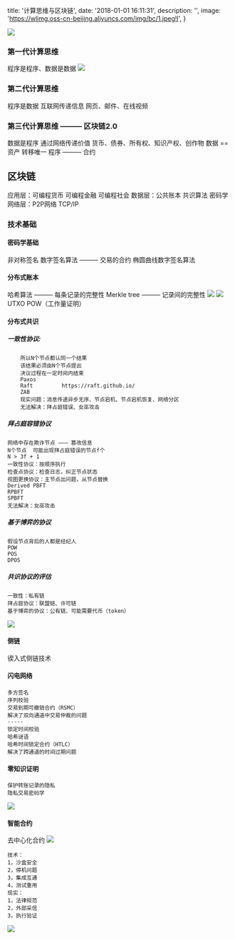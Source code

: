 
  title: '计算思维与区块链',
  date: '2018-01-01 16:11:31',
  description: '',
  image: 'https://wlimg.oss-cn-beijing.aliyuncs.com/img/bc/1.jpeg!l',
}


![](https://wlimg.oss-cn-beijing.aliyuncs.com/img/bc/1.jpeg!l) 

### 第一代计算思维

程序是程序、数据是数据 ![](https://wlimg.oss-cn-beijing.aliyuncs.com/img/bc/1.png!l)

### 第二代计算思维

程序是数据 互联网传递信息 网页、邮件、在线视频

### 第三代计算思维 ——— 区块链2.0

数据是程序 通过网络传递价值 货币、债券、所有权、知识产权、创作物 数据 == 资产 转移唯一 程序 ——— 合约

区块链
---

应用层：可编程货币 可编程金融 可编程社会 数据层：公共账本 共识算法 密码学 网络层：P2P网络 TCP/IP

### 技术基础

#### 密码学基础

非对称签名 数字签名算法 ——— 交易的合约 椭圆曲线数字签名算法

#### 分布式账本

哈希算法 ——— 每条记录的完整性 Merkle tree ——— 记录间的完整性 ![](https://wlimg.oss-cn-beijing.aliyuncs.com/img/bc/3.png) ![](https://wlimg.oss-cn-beijing.aliyuncs.com/img/bc/4.png) UTXO POW（工作量证明）

#### 分布式共识

##### 一致性协议:

        所以N个节点都认同一个结果
        该结果必须由N个节点提出
        决议过程在一定时间内结束
        Paxos
        Raft         https://raft.github.io/
        ZAB
        现实问题：消息传递异步无序、节点宕机、节点宕机恢复、网络分区
        无法解决：拜占庭错误、女巫攻击
    

##### 拜占庭容错协议

    网络中存在欺诈节点 ——— 篡改信息
    N个节点  可能出现拜占庭错误的节点f个
    N > 3f + 1
    一致性协议：按顺序执行
    检查点协议：检查日志，纠正节点状态
    视图更换协议：主节点出问题，从节点替换
    Derived PBFT
    RPBFT
    SPBFT
    无法解决：女巫攻击
    

##### 基于博弈的协议

    假设节点背后的人都是经纪人
    POW
    POS
    DPOS
    

##### 共识协议的评估

    一致性：私有链
    拜占庭协议：联盟链、许可链
    基于博弈的协议：公有链、可能需要代币（token）
    

![](https://wlimg.oss-cn-beijing.aliyuncs.com/img/bc/5.png)

#### 侧链

锲入式侧链技术

#### 闪电网络

    多方签名
    序列校验
    交易到期可撤销合约（RSMC）
    解决了双向通道中交易仲裁的问题
    -----
    锁定时间校验
    哈希谜语
    哈希时间锁定合约（HTLC）
    解决了跨通道的时间过期问题
    

#### 零知识证明

    保护转账记录的隐私
    隐私交易密码学
    

![](https://wlimg.oss-cn-beijing.aliyuncs.com/img/bc/6.png)

#### 智能合约

去中心化合约 ![](https://wlimg.oss-cn-beijing.aliyuncs.com/img/bc/7.png)

    技术：
    1，沙盒安全
    2，停机问题
    3，集成互通
    4，测试重用
    现实：
    1，法律规范
    2，外部采信
    3，执行验证
    

![](https://wlimg.oss-cn-beijing.aliyuncs.com/img/bc/8.png)


